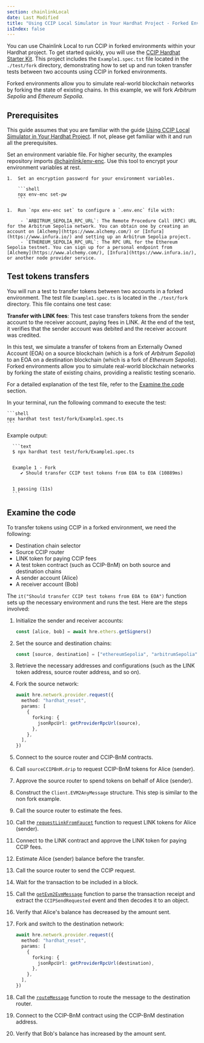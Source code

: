 ```yaml
---
section: chainlinkLocal
date: Last Modified
title: "Using CCIP Local Simulator in Your Hardhat Project - Forked Environments"
isIndex: false
---
```



<Common callout="importPackage" />

You can use Chainlink Local to run CCIP in forked environments within your Hardhat project. To get started quickly, you will use the [CCIP Hardhat Starter Kit](https://github.com/smartcontractkit/ccip-starter-kit-hardhat).
This project includes the `Example1.spec.tst` file located in the `./test/fork` directory, demonstrating how to set up and run token transfer tests between two accounts using CCIP in forked environments.

Forked environments allow you to simulate real-world blockchain networks by forking the state of existing chains. In this example, we will fork _Arbitrum Sepolia_ and _Ethereum Sepolia_.

## Prerequisites

This guide assumes that you are familiar with the guide [Using CCIP Local Simulator in Your Hardhat Project](/chainlink-local/build/ccip/hardhat/local-simulator).
If not, please get familiar with it and run all the prerequisites.

Set an environment variable file. For higher security, the examples repository imports [@chainlink/env-enc](https://www.npmjs.com/package/@chainlink/env-enc).
Use this tool to encrypt your environment variables at rest.

    1.  Set an encryption password for your environment variables.

        ```shell
        npx env-enc set-pw
        ```

    1.  Run `npx env-enc set` to configure a `.env.enc` file with:

         - `ARBITRUM_SEPOLIA_RPC_URL`: The Remote Procedure Call (RPC) URL for the Arbitrum Sepolia network. You can obtain one by creating an account on [Alchemy](https://www.alchemy.com/) or [Infura](https://www.infura.io/) and setting up an Arbitrum Sepolia project.
         - `ETHEREUM_SEPOLIA_RPC_URL`: The RPC URL for the Ethereum Sepolia testnet. You can sign up for a personal endpoint from [Alchemy](https://www.alchemy.com/), [Infura](https://www.infura.io/), or another node provider service.

## Test tokens transfers

You will run a test to transfer tokens between two accounts in a forked environment. The test file `Example1.spec.ts` is located in the `./test/fork` directory.
This file contains one test case:

**Transfer with LINK fees**: This test case transfers tokens from the sender account to the receiver account, paying fees in LINK. At the end of the test, it verifies
that the sender account was debited and the receiver account was credited.

In this test, we simulate a transfer of tokens from an Externally Owned Account (EOA) on a source blockchain (which is a fork of _Arbitrum Sepolia_) to an EOA on a destination blockchain
(which is a fork of _Ethereum Sepolia_). Forked environments allow you to simulate real-world blockchain networks by forking the state of existing chains, providing
a realistic testing scenario.

For a detailed explanation of the test file, refer to the [Examine the code](#examine-the-code) section.

In your terminal, run the following command to execute the test:

    ```shell
    npx hardhat test test/fork/Example1.spec.ts
    ```

Example output:

      ```text
      $ npx hardhat test test/fork/Example1.spec.ts


      Example 1 - Fork
         ✔ Should transfer CCIP test tokens from EOA to EOA (10889ms)


      1 passing (11s)
      ```

## Examine the code

To transfer tokens using CCIP in a forked environment, we need the following:

- Destination chain selector
- Source CCIP router
- LINK token for paying CCIP fees
- A test token contract (such as CCIP-BnM) on both source and destination chains
- A sender account (Alice)
- A receiver account (Bob)

The `it("Should transfer CCIP test tokens from EOA to EOA")` function sets up the necessary environment and runs the test. Here are the steps involved:

1. Initialize the sender and receiver accounts:

   ```typescript
   const [alice, bob] = await hre.ethers.getSigners()
   ```

1. Set the source and destination chains:

   ```typescript
   const [source, destination] = ["ethereumSepolia", "arbitrumSepolia"]
   ```

1. Retrieve the necessary addresses and configurations (such as the LINK token address, source router address, and so on).

1. Fork the source network:

   ```typescript
   await hre.network.provider.request({
     method: "hardhat_reset",
     params: [
       {
         forking: {
           jsonRpcUrl: getProviderRpcUrl(source),
         },
       },
     ],
   })
   ```

1. Connect to the source router and CCIP-BnM contracts.

1. Call `sourceCCIPBnM.drip` to request CCIP-BnM tokens for Alice (sender).

1. Approve the source router to spend tokens on behalf of Alice (sender).

1. Construct the `Client.EVM2AnyMessage` structure. This step is similar to the non fork example.

1. Call the source router to estimate the fees.

1. Call the [`requestLinkFromFaucet`](/chainlink-local/api-reference/v0.2.3/ccip-local-simulator-fork-js#requestlinkfromthefaucet)
   function to request LINK tokens for Alice (sender).

1. Connect to the LINK contract and approve the LINK token for paying CCIP fees.

1. Estimate Alice (sender) balance before the transfer.

1. Call the source router to send the CCIP request.

1. Wait for the transaction to be included in a block.

1. Call the [`getEvm2EvmMessage`](/chainlink-local/api-reference/v0.2.3/ccip-local-simulator-fork-js#getevm2evmmessage)
   function to parse the transaction receipt and extract the `CCIPSendRequested` event and then decodes it to an object.

1. Verify that Alice's balance has decreased by the amount sent.

1. Fork and switch to the destination network:

   ```typescript
   await hre.network.provider.request({
     method: "hardhat_reset",
     params: [
       {
         forking: {
           jsonRpcUrl: getProviderRpcUrl(destination),
         },
       },
     ],
   })
   ```

1. Call the [`routeMessage`](/chainlink-local/api-reference/v0.2.3/ccip-local-simulator-fork-js#routemessage) function
   to route the message to the destination router.

1. Connect to the CCIP-BnM contract using the CCIP-BnM destination address.

1. Verify that Bob's balance has increased by the amount sent.
